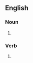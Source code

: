 {{also|thinktanks|think tanks}}

==English==

===Noun===
{{head|en|noun form}}

# {{plural of|en|think-tank}}

===Verb===
{{head|en|verb form}}

# {{en-third-person singular of|think-tank}}